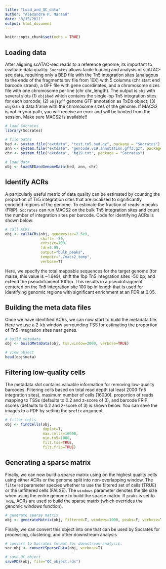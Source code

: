 ```yaml
---
title: "Load_and_QC_data"
author: "Alexandre P. Marand"
date: "3/15/2021"
output: html_document
---
```

```r
knitr::opts_chunk$set(echo = TRUE)
```

## Loading data

After aligning scATAC-seq reads to a reference genome, its important to evaluate data quality. `Socrates` allows facile loading and analysis of scATAC-seq data, requiring only a BED file with the Tn5 integration sites (analagous to the ends of the fragments.tsv file from 10X) with 5 columns (chr start end barcode strand), a GFF file with gene coordinates, and a chromosome sizes file with one chromosome per line (chr chr_length). The output is `obj` with several slots (1) `obj$bed` which contains the single-bp Tn5 integration sites for each barcode; (2) `obj$gff` genome GFF annotation as TxDb object; (3) `obj$chr` a data.frame with the chromosome sizes of the genome. If MACS2 is not in your path, you will receive an error and will be booted from the session. Make sure MACS2 is available!!

```r

# load Socrates
library(Socrates)

# file paths
bed <- system.file("extdata", "test.tn5.bed.gz", package = "Socrates")
ann <- system.file("extdata", "gencode.v19.annotation.gff3.gz", package = "Socrates")
chr <- system.file("extdata", "hg19.txt", package = "Socrates")

# load data
obj <- loadBEDandGenomeData(bed, ann, chr)

```

## Identify ACRs

A particularly useful metric of data quality can be estimated by counting the proportion of Tn5 integration sites that are localized to significantly enriched regions of the genome. To estimate the fraction of reads in peaks (FRiP), `Socrates` can run MACS2 on the bulk Tn5 integration sites and count the number of integration sites per barcode. Code for identifying ACRs is shown below:

```r

# call ACRs
obj <- callACRs(obj, genomesize=2.5e9, 
                shift= -50, 
                extsize=100,
                fdr=0.05,
                output="bulk_peaks", 
                tempdir="./macs2_temp", 
                verbose=T)

```

Here, we specify the total mappable sequences for the target genome (for maize, this value is ~1.6e9), shift the 1bp Tn5 integration sites -50 bp, and extend the pseudoframent 100bp. This results in a pseudofragment centered on the Tn5 integration site 100 bp in length that is used for identifying genomic regions with significant enrichment at an FDR at 0.05.


## Building the meta data files

Once we have identified ACRs, we can now start to build the metadata file. Here we use a 2-kb window surrounding TSS for estimating the proportion of Tn5 integration sites near genes. 

```r

# build metadata
obj <- buildMetaData(obj, tss.window=2000, verbose=TRUE)

# view object
head(obj$meta)

```


## Filtering low-quality cells

The metadata slot contains valuable information for removing low-quality barcodes. Filtering cells based on total read depth (at least 2000 Tn5 integration sites), maximum number of cells (16000), proportion of reads mapping to TSSs (defaults to 0.2 and z-score of 3), and barcode FRiP scores (defaults to 0.2 and z-score of 3) is shown below. You can save the images to a PDF by setting the `prefix` argument. 

```r

# filter cells
obj <- findCells(obj, 
                 doplot=T,
                 max.cells=16000,
                 min.tn5=1000,
                 filt.tss=TRUE, 
                 filt.frip=TRUE)

```

## Generating a sparse matrix 

Finally, we can now build a sparse matrix using on the highest quality cells using either ACRs or the genome split into non-overlapping window. The `filtered` parameter species whether to use the filtered set of cells (TRUE) or the unfiltered cells (FALSE). The `windows` parameter denotes the tile size when using the entire genome to build the sparse matrix. If `peaks` is set to `TRUE`, ACRs are used to build the sparse matrix (which overrides the genomic windows function). 

```r

# generate sparse matrix
obj <- generateMatrix(obj, filtered=T, windows=1000, peaks=F, verbose=T)

```

Finally, we can convert this object into one that can be used by Socrates for processing, clustering, and other downstream analysis

```r

# convert to Socrates format for downstream analysis. 
soc.obj <- convertSparseData(obj, verbose=T)

# save QC object
saveRDS(obj, file="QC_object.rds")

```
